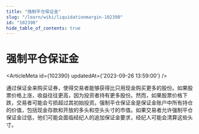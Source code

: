 ```yaml
---
title: "强制平仓保证金"
slug: "/learn/wiki/liquidationmargin-102390"
id: "102390"
hide_table_of_contents: true
---
```



# 强制平仓保证金

<ArticleMeta id={102390} updatedAt={'2023-09-26 13:59:00'} />
<div className='border-solid border-b border-t-0 my-4 border-[var(--ifm-color-gray-300)]' />

通过保证金来购买证券，使得交易者能够获得比只用现金购买更多的股份。如果股票价格上涨，收益往往更高，因为投资者持有更多股份。然而，如果股票价格下跌，交易者可能会亏损超过其初始投资。强制平仓保证金是保证金账户中所有持仓的价值，包括现金存款和开放的多头和空头头寸的市值。如果交易者允许强制平仓保证金过低，他们可能会面临经纪人的追加保证金要求，经纪人可能会清算这些头寸。
